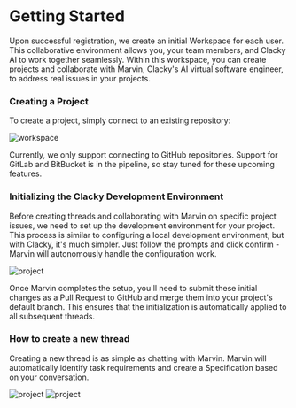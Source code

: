 # Getting Started

Upon successful registration, we create an initial Workspace for each user. This collaborative environment allows you, your team members, and Clacky AI to work together seamlessly. Within this workspace, you can create projects and collaborate with Marvin, Clacky's AI virtual software engineer, to address real issues in your projects.

### Creating a Project

To create a project, simply connect to an existing repository:

![workspace](public/assets/workspace.png)

Currently, we only support connecting to GitHub repositories. Support for GitLab and BitBucket is in the pipeline, so stay tuned for these upcoming features.


### Initializing the Clacky Development Environment

Before creating threads and collaborating with Marvin on specific project issues, we need to set up the development environment for your project. This process is similar to configuring a local development environment, but with Clacky, it's much simpler. Just follow the prompts and click confirm - Marvin will autonomously handle the configuration work.

![project](public/assets/project.png)

Once Marvin completes the setup, you'll need to submit these initial changes as a Pull Request to GitHub and merge them into your project's default branch. This ensures that the initialization is automatically applied to all subsequent threads.

### How to create a new thread

Creating a new thread is as simple as chatting with Marvin. Marvin will automatically identify task requirements and create a Specification based on your conversation.

![project](public/assets/threadlist.png)
![project](public/assets/specification.png)

